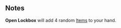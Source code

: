 {{CardPage
|quote = Ahh yes, I'm familiar with this locking mechanism, just stand over there for a second.
|description = Deal 2-4 base damage. </br> [[Hatch]] 4
|cost = 1
|rarity = Unique
|decktype = Battle
|cardtype = Item
|character = Rook
|keywords = [[Hatch]]
|upgradeable = No
|expreq = 
|special1 = Open Lockbox
|special2 = Bog Brew
|special3 = Lumin Grenade
|special4 = Shock-Box
|special5 = Shock Grenade
}}

==Notes==
'''Open Lockbox''' will add 4 random [[Items]] to your hand.